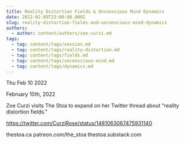 ```yaml
---
title: Reality Distortion Fields & Unconscious Mind Dynamics
date: 2022-02-09T23:00:00.000Z
slug: reality-distortion-fields-and-unconscious-mind-dynamics
authors:
  - author: content/authors/zoe-curzi.md
tags:
  - tag: content/tags/session.md
  - tag: content/tags/reality-distortion.md
  - tag: content/tags/fields.md
  - tag: content/tags/unconscious-mind.md
  - tag: content/tags/dynamics.md
---
```






Thu Feb 10 2022

February 10th, 2022

Zoe Curzi visits The Stoa to expand on her Twitter thread about “reality distortion fields.”

https://twitter.com/CurziRose/status/1481063067475931140

thestoa.ca
patreon.com/the_stoa
thestoa.substack.com



